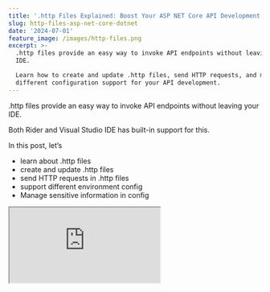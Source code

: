 ```yaml
---
title: '.http Files Explained: Boost Your ASP NET Core API Development Workflow'
slug: http-files-asp-net-core-dotnet
date: '2024-07-01'
feature_image: /images/http-files.png
excerpt: >-
  .http files provide an easy way to invoke API endpoints without leaving your
  IDE.

  Learn how to create and update .http files, send HTTP requests, and manage
  different configuration support for your API development.
---
```

.http files provide an easy way to invoke API endpoints without leaving your IDE.

Both Rider and Visual Studio IDE has built-in support for this.

In this post, let’s

-   learn about .http files
-   create and update .http files
-   send HTTP requests in .http files
-   support different environment config
-   Manage sensitive information in config

<iframe src="https://www.youtube.com/embed/Q5WGYq9L3FQ?feature=oembed" />

I will use an API built over [AWS DynamoDB](/blog/amazon-dynamodb-dotnet-developer/), and [AWS Lambda to host the API](/blog/asp-net-core-on-aws-lambda/).

However, using .http files is not limited by where and how you decide to host your APIs as we will see in this video.

_Thanks to AWS for sponsoring this post._

## What are .http Files?

.http files in ASP.NET Core templates are plain text files used to define and test HTTP requests.

These files allow us to write, document, and execute API calls directly from the code editor, streamlining the process of building and testing API Endpoints.

.http Files contain the HTTP method, URL, headers, and request body, serving as both a testing tool and living API documentation.

## Create and Update .http Files

.http files are included by default when creating a new ASP NET Core Web API application using the template.

Alternatively, you can create a new file with the .http extension anywhere within your source code.

Visual Studio also recognizes `.rest` as an alternative file extension for the .http file format.

![.http file in Solution Explorer along with its file contents.](/images/image.png)

.http file in Solution Explorer along with its file contents.

You can name .http files with any name that suits your project needs. In the above screenshot, the file is named `app.http`.

### Requests in .http Files

.http files consist of one or more HTTP requests.

Each request starts with a method and URL, followed by optional headers on separate lines.

Multiple requests are separated by '###'.

Below is a sample .http file with two `GET` requests to an API endpoint with some headers.

```json
GET https://localhost:7128/weatherforecast/Brisbane
Accept: application/json
Custom: MyTestHeader

###
GET https://localhost:7128/weatherforecast/Brisbane/19-Jun-2024
Accept: application/json
```

Header attributes must be defined immediately after the request line without any blank lines. Each header attribute is specified on its line.

For `POST` request, the body is specified after a blank line, as shown below.

```json
###
POST https://localhost:7128/weatherforecast/
Accept: application/json
Content-Type: application/json

{
    "cityName": "Brisbane",
    "date": "19-Jun-2024",
    "temperatureC": 8,
    "summary": "windy"
}
```

### Variables in .http Files

.http files support defining variables using the `@` symbol.

Variables can be referenced in requests by wrapping the variable name in double curly braces - _{{variableName}}._

```json
@baseUrl =  https://localhost:7128

GET {{baseUrl}}/weatherforecast/Brisbane
Accept: application/json
Custom: MyTestHeader
```

The code above defines a variable `baseUrl` along with its value, which is then used to build the URL for the HTTP requests.

## Send HTTP requests using .http Files

One of the main advantages of using .http files in your development process is that you can invoke HTTP requests from within your IDE.

From within the IDE, you can use the 'Send request' option to send an HTTP request to the defined URL.

![Send request option in Visual Studio to invoke an HTTP request within the .http file. The response appears in a separate pan right of the editor window.](/images/image-2.png)

Send request option in Visual Studio to invoke an HTTP request within the .http file. The response appears in a separate pan right of the editor window.

The response appears in a separate pane to the right of the editor window.

## Support different environments in .http Files

When working with API Endpoints, it's very common to deploy them in different environments, such as development, testing, etc.

.http files provide a way to separate the configuration for each environment in a different file.

Create a file named `http-client.env.json` and move all the relevant configurations that change per environment to that file.

```json
{
  "dev": {
    "baseUrl": "https://localhost:7128"
  },
  "test": {
    "baseUrl": "https://bla73eawvh6fnqho6g5s6haoha0lihgl.lambda-url.ap-southeast-2.on.aws"
  }
}
```

Above, I have `dev` and `test` environments defined in my `http-client.env.json` file.

For each environment, I need to switch between the `baseUrl` property. If you need more variables per environment you can define them under the relevant environment object section in the JSON file above.

You can switch between environments from within the .http file opened in your IDE as shown below.

![Switch between environments defined in http-client.env.json file from within the .http file in Visual Studio.](/images/image-3.png)

Switch between environments defined in http-client.env.json file from within the .http file in Visual Studio.

Based on the environment choice, it will switch the variable values loaded from the specified environment configuration.

This allows us to test against different environments for API Endpoints quickly.

### Manage Sensitive Information in Configuration Files

Both the `app.http` file and `http-client.env.json` are usually checked in as part of the source code to your repository.

This means you shouldn't include any sensitive values, such as passwords, API keys, etc., in this file.

.http files support [ASP NET Core User Secrets](https://learn.microsoft.com/en-us/aspnet/core/test/http-files?view=aspnetcore-8.0#aspnet-core-user-secrets), [Azure Key Vault](https://learn.microsoft.com/en-us/aspnet/core/test/http-files?view=aspnetcore-8.0#azure-key-vault) and [DPAPI encryption](https://learn.microsoft.com/en-us/aspnet/core/test/http-files?view=aspnetcore-8.0#dpapi-encryption) for these scenarios.

<iframe src="https://www.youtube.com/embed/PkLLP2tcd28?feature=oembed" />

To get values defined in ASP NET Core User Secrets, you can define a variable that has a `provider` and `secretName` properties.

Set the `provider` value to `AspnetUserSecrets` and set `secretName` to the name of the desired user secret.

The below configuration in the `http-client.env.json` file defines an ApiToken variable whose value is bound from the User Secrets configuration with the same `secretName` (ApiToken)

```json
{
  "dev": {
    "baseUrl": "https://localhost:7128"
  },
  "test": {
    "baseUrl": "https://bla73eawvh6fnqho6g5s6haoha0lihgl.lambda-url.ap-southeast-2.on.aws",
    "ApiToken": {
      "provider": "AspnetUserSecrets",
      "secretName":  "ApiToken"
    }
  }
}
```

When a request is sent, the value is automatically bound from User Secrets and used.

Since User Secrets live in the developer machine, these are not part of the source code that needs to be checked into the repository.

## Sample API Endpoint Application

You can find the full source code for the sample API endpoint application and the .http file [here.](https://github.com/rahulpnath/youtube-samples/tree/main/http-files-test)

The CRUD API uses DynamoDB as its storage and performs updates to an existing DynamoDB table in my AWS Account.

If you are new to DynamoDB check out my blog post below to get started.

<PostCard 
  title="Amazon DynamoDB For The .NET Developer"
  description="This blog post is a collection of other posts that covers various aspects of Amazon DynamoDB and other services you can integrate with when building serverless applications."
  slug="amazon-dynamodb-dotnet-developer/"
  image="/images/Amazon-DynamoDB.png"
/>

For the API endpoint's test environment, I am hosting the API on AWS Lambda, as explained in this blog post and accompanying video.

<PostCard 
  title="How To Build and Host ASP NET Core Applications on AWS Lambda Functions"
  description="This article is sponsored by AWS and is part of my AWS Series. AWS Lambda is a compute service that lets you run code without provisioning or managing servers. You can build application APIs on Lambda Function with API Gateways (REST or HTTP API) or Function URL’s. But what"
  slug="asp-net-core-on-aws-lambda/"
  image="/images/AWS-Lambda-Function-URLs-Auth.png"
/>
```csharp
var builder = WebApplication.CreateBuilder(args);

builder.Services.AddAWSLambdaHosting(LambdaEventSource.HttpApi);
builder.Services.AddSingleton<IDynamoDBContext>(new DynamoDBContext(new AmazonDynamoDBClient()));

var app = builder.Build();

app.UseHttpsRedirection();

app.MapGet(
    "/weatherforecast/{cityName}",
    (string cityName, IDynamoDBContext dynamoDBContext) =>
    {
        return dynamoDBContext.QueryAsync<WeatherForecast>(cityName).GetRemainingAsync();
    });

app.MapGet(
    "/weatherforecast/{cityName}/{date}",
    (string cityName, string date, IDynamoDBContext dynamoDBContext) =>
    {
        return dynamoDBContext.LoadAsync<WeatherForecast>(cityName, date);
    });

app.MapPost(
    "/weatherforecast/",
    ([FromBody] WeatherForecast weatherForecast, IDynamoDBContext dynamoDBContext) =>
    {
        return dynamoDBContext.SaveAsync(weatherForecast);
    });

app.MapDelete(
    "/weatherforecast/{cityName}/{date}",
    (string cityName, string date, IDynamoDBContext dynamoDBContext) =>
    {
        return dynamoDBContext.DeleteAsync<WeatherForecast>(cityName, date);
    });

app.Run();
```
